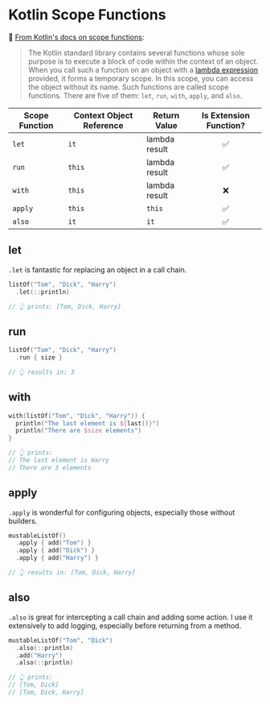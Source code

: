 
# Kotlin Scope Functions

📓 [From Kotlin's docs on scope functions](https://kotlinlang.org/docs/reference/scope-functions.html):

> The Kotlin standard library contains several functions whose sole purpose is to execute a block of code within the context of an object.
> When you call such a function on an object with a [lambda expression](https://kotlinlang.org/docs/reference/lambdas.html) provided, it forms a temporary scope.
> In this scope, you can access the object without its name. Such functions are called scope functions. There are five of them: `let`, `run`, `with`, `apply`, and `also`.

| Scope Function | Context Object Reference | Return Value  | Is Extension Function? |
| -------------- | ------------------------ | ------------- | :--------------------: |
| `let`          | `it`                     | lambda result |           ✅           |
| `run`          | `this`                   | lambda result |           ✅           |
| `with`         | `this`                   | lambda result |           ❌           |
| `apply`        | `this`                   | `this`        |           ✅           |
| `also`         | `it`                     | `it`          |           ✅           |

## let

`.let` is fantastic for replacing an object in a call chain.


```kotlin
listOf("Tom", "Dick", "Harry")
  .let(::println)

// 👆 prints: [Tom, Dick, Harry]
```

## run

```kotlin
listOf("Tom", "Dick", "Harry")
  .run { size }

// 👆 results in: 3
```

## with

```kotlin
with(listOf("Tom", "Dick", "Harry")) {
  println("The last element is ${last()}")
  println("There are $size elements")
}

// 👆 prints:
// The last element is Harry
// There are 3 elements
```

## apply

`.apply` is wonderful for configuring objects, especially those without builders.

```kotlin
mustableListOf()
  .apply { add("Tom") }
  .apply { add("Dick") }
  .apply { add("Harry") }

// 👆 results in: [Tom, Dick, Harry]
```

## also

`.also` is great for intercepting a call chain and adding some action.
I use it extensively to add logging, especially before returning from a method.

```kotlin
mustableListOf("Tom", "Dick")
  .also(::println)
  .add("Harry")
  .also(::println)

// 👆 prints:
// [Tom, Dick]
// [Tom, Dick, Harry]
```